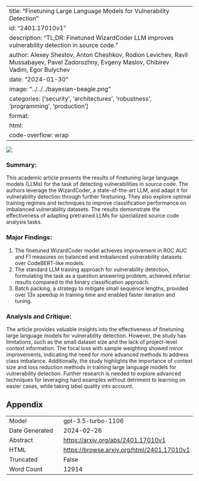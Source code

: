 
---
title: "Finetuning Large Language Models for Vulnerability Detection"
id: "2401.17010v1"
description: "TL;DR: Finetuned WizardCoder LLM improves vulnerability detection in source code."
author: Alexey Shestov, Anton Cheshkov, Rodion Levichev, Ravil Mussabayev, Pavel Zadorozhny, Evgeny Maslov, Chibirev Vadim, Egor Bulychev
date: "2024-01-30"
image: "../../../bayesian-beagle.png"
categories: ['security', 'architectures', 'robustness', 'programming', 'production']
format:
  html:
    code-overflow: wrap
---

![](../../../bayesian-beagle.png)

### Summary:
This academic article presents the results of finetuning large language models (LLMs) for the task of detecting vulnerabilities in source code. The authors leverage the WizardCoder, a state-of-the-art LLM, and adapt it for vulnerability detection through further finetuning. They also explore optimal training regimes and techniques to improve classification performance on imbalanced vulnerability datasets. The results demonstrate the effectiveness of adapting pretrained LLMs for specialized source code analysis tasks.

### Major Findings:
1. The finetuned WizardCoder model achieves improvement in ROC AUC and F1 measures on balanced and imbalanced vulnerability datasets over CodeBERT-like models.
2. The standard LLM training approach for vulnerability detection, formulating the task as a question answering problem, achieved inferior results compared to the binary classification approach.
3. Batch packing, a strategy to mitigate small sequence lengths, provided over 13x speedup in training time and enabled faster iteration and tuning.

### Analysis and Critique:
The article provides valuable insights into the effectiveness of finetuning large language models for vulnerability detection. However, the study has limitations, such as the small dataset size and the lack of project-level context information. The focal loss with sample weighting showed minor improvements, indicating the need for more advanced methods to address class imbalance. Additionally, the study highlights the importance of context size and loss reduction methods in training large language models for vulnerability detection. Further research is needed to explore advanced techniques for leveraging hard examples without detriment to learning on easier cases, while taking label quality into account.

## Appendix

|          |          |
|----------|----------|
| Model     | gpt-3.5-turbo-1106       |
| Date Generated     | 2024-02-26       |
| Abstract | [https://arxiv.org/abs/2401.17010v1](https://arxiv.org/abs/2401.17010v1)        |
| HTML     | [https://browse.arxiv.org/html/2401.17010v1](https://browse.arxiv.org/html/2401.17010v1)       |
| Truncated       | False       |
| Word Count       | 12914       |